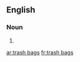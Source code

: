 ==English==

===Noun===
{{head|en|plural|head=[[trash]] [[bag]]s}}

# {{plural of|trash bag|lang=en}}

[[ar:trash bags]]
[[fr:trash bags]]